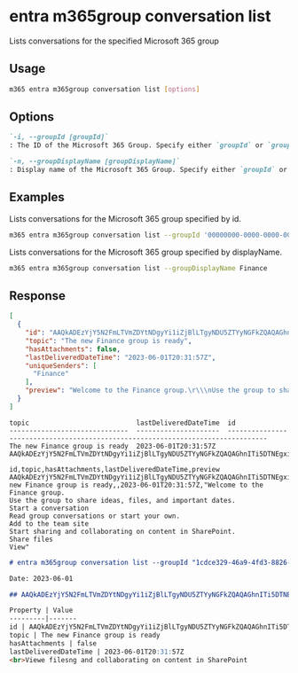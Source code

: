 
# entra m365group conversation list

Lists conversations for the specified Microsoft 365 group

## Usage

```sh
m365 entra m365group conversation list [options]
```

## Options

```md definition-list
`-i, --groupId [groupId]`
: The ID of the Microsoft 365 Group. Specify either `groupId` or `groupDisplayName`, but not both.

`-n, --groupDisplayName [groupDisplayName]`
: Display name of the Microsoft 365 Group. Specify either `groupId` or `groupDisplayName`, but not both.
```

<Global />

## Examples

Lists conversations for the Microsoft 365 group specified by id.

```sh
m365 entra m365group conversation list --groupId '00000000-0000-0000-0000-000000000000'
```

Lists conversations for the Microsoft 365 group specified by displayName.

```sh
m365 entra m365group conversation list --groupDisplayName Finance
```

## Response

<Tabs>
  <TabItem value="JSON">

  ```json
  [
    {
      "id": "AAQkADEzYjY5N2FmLTVmZDYtNDgyYi1iZjBlLTgyNDU5ZTYyNGFkZQAQAGhnITi5DTNEgxisPwMQu74=",
      "topic": "The new Finance group is ready",
      "hasAttachments": false,
      "lastDeliveredDateTime": "2023-06-01T20:31:57Z",
      "uniqueSenders": [
        "Finance"
      ],
      "preview": "Welcome to the Finance group.\r\\\nUse the group to share ideas, files, and important dates.\r\\\nStart a conversation\r\\\nRead group conversations or start your own.\r\\\nAdd to the team site\r\\\nStart sharing and collaborating on content in SharePoint.\r\\\nShare files\r\\\nView"
    }
  ]
  ```

  </TabItem>
  <TabItem value="Text">

  ```text
  topic                           lastDeliveredDateTime  id
  ------------------------------  ---------------------  --------------------------------------------------------------------------------
  The new Finance group is ready  2023-06-01T20:31:57Z   AAQkADEzYjY5N2FmLTVmZDYtNDgyYi1iZjBlLTgyNDU5ZTYyNGFkZQAQAGhnITi5DTNEgxisPwMQu74=
  ```

  </TabItem>
  <TabItem value="CSV">

  ```csv
  id,topic,hasAttachments,lastDeliveredDateTime,preview
  AAQkADEzYjY5N2FmLTVmZDYtNDgyYi1iZjBlLTgyNDU5ZTYyNGFkZQAQAGhnITi5DTNEgxisPwMQu74=,The new Finance group is ready,,2023-06-01T20:31:57Z,"Welcome to the Finance group.
  Use the group to share ideas, files, and important dates.
  Start a conversation
  Read group conversations or start your own.
  Add to the team site
  Start sharing and collaborating on content in SharePoint.
  Share files
  View"
  ```

  </TabItem>
  <TabItem value="Markdown">

  ```md
  # entra m365group conversation list --groupId "1cdce329-46a9-4fd3-8826-fe6587d25a8c"

  Date: 2023-06-01

  ## AAQkADEzYjY5N2FmLTVmZDYtNDgyYi1iZjBlLTgyNDU5ZTYyNGFkZQAQAGhnITi5DTNEgxisPwMQu74=

  Property | Value
  ---------|-------
  id | AAQkADEzYjY5N2FmLTVmZDYtNDgyYi1iZjBlLTgyNDU5ZTYyNGFkZQAQAGhnITi5DTNEgxisPwMQu74=
  topic | The new Finance group is ready
  hasAttachments | false
  lastDeliveredDateTime | 2023-06-01T20:31:57Z
  <br>Viewe filesng and collaborating on content in SharePoint
  ```

  </TabItem>
</Tabs>
